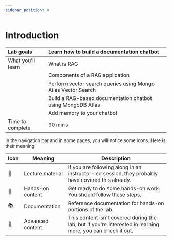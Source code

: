 ```yaml
---
sidebar_position: 0
---
```


# Introduction


|Lab goals|Learn how to build a documentation chatbot|
|:-|:-|
|What you'll learn|What is RAG |
||Components of a RAG application|
||Perform vector search queries using Mongo Atlas Vector Search|
||Build a RAG-based documentation chatbot using MongoDB Atlas|
||Add memory to your chatbot|
|Time to complete|90 mins|

In the navigation bar and in some pages, you will notice some icons. Here is their meaning:

|Icon|Meaning| Description
|-|-|-|
|📘|Lecture material|If you are following along in an instructor-led session, they probably have covered this already.|
|👐|Hands-on content|Get ready to do some hands-on work. You should follow these steps.|
|📚|Documentation| Reference documentation for hands-on portions of the lab.|
|🦹|Advanced content|This content isn't covered during the lab, but if you're interested in learning more, you can check it out.|